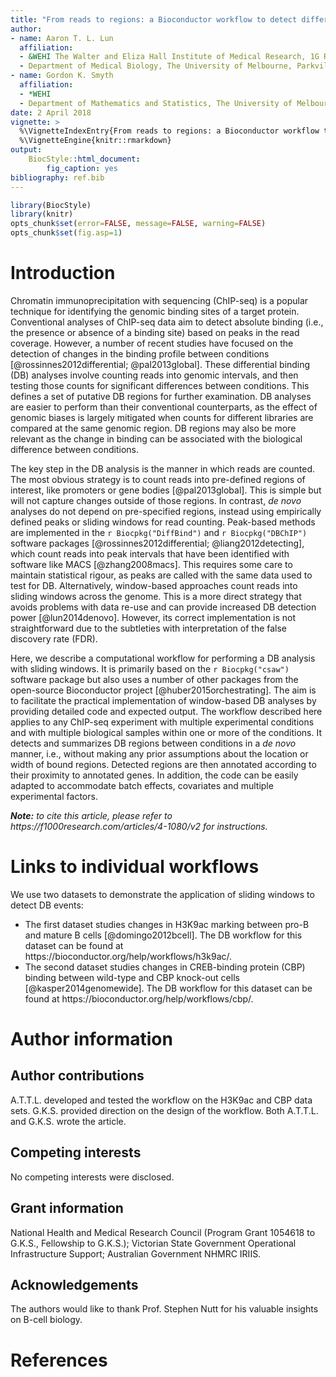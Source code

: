```yaml
---
title: "From reads to regions: a Bioconductor workflow to detect differential binding in ChIP-seq data"
author:
- name: Aaron T. L. Lun
  affiliation: 
  - &WEHI The Walter and Eliza Hall Institute of Medical Research, 1G Royal Parade, Parkville, VIC 3052, Melbourne, Australia
  - Department of Medical Biology, The University of Melbourne, Parkville, VIC 3010, Melbourne, Australia
- name: Gordon K. Smyth
  affiliation: 
  - *WEHI 
  - Department of Mathematics and Statistics, The University of Melbourne, Parkville, VIC 3010, Melbourne, Australia
date: 2 April 2018
vignette: >
  %\VignetteIndexEntry{From reads to regions: a Bioconductor workflow to detect differential binding in ChIP-seq data}
  %\VignetteEngine{knitr::rmarkdown}
output:
    BiocStyle::html_document:
        fig_caption: yes
bibliography: ref.bib
---
```


<!--
****
-->

```r
library(BiocStyle)
library(knitr)
opts_chunk$set(error=FALSE, message=FALSE, warning=FALSE)
opts_chunk$set(fig.asp=1)
```

# Introduction

Chromatin immunoprecipitation with sequencing (ChIP-seq) is a popular technique for identifying the genomic binding sites of a target protein.
Conventional analyses of ChIP-seq data aim to detect absolute binding (i.e., the presence or absence of a binding site) based on peaks in the read coverage.
However, a number of recent studies have focused on the detection of changes in the binding profile between conditions [@rossinnes2012differential; @pal2013global].
These differential binding (DB) analyses involve counting reads into genomic intervals, and then testing those counts for significant differences between conditions.
This defines a set of putative DB regions for further examination.
DB analyses are easier to perform than their conventional counterparts,
   as the effect of genomic biases is largely mitigated when counts for different libraries are compared at the same genomic region.
DB regions may also be more relevant as the change in binding can be associated with the biological difference between conditions.

The key step in the DB analysis is the manner in which reads are counted.
The most obvious strategy is to count reads into pre-defined regions of interest, like promoters or gene bodies [@pal2013global].
This is simple but will not capture changes outside of those regions.
In contrast, *de novo* analyses do not depend on pre-specified regions, instead using empirically defined peaks or sliding windows for read counting.
Peak-based methods are implemented in the `r Biocpkg("DiffBind")` and `r Biocpkg("DBChIP")` software packages [@rossinnes2012differential; @liang2012detecting],
    which count reads into peak intervals that have been identified with software like MACS [@zhang2008macs].
This requires some care to maintain statistical rigour, as peaks are called with the same data used to test for DB.
Alternatively, window-based approaches count reads into sliding windows across the genome.
This is a more direct strategy that avoids problems with data re-use and can provide increased DB detection power [@lun2014denovo].
However, its correct implementation is not straightforward due to the subtleties with interpretation of the false discovery rate (FDR).

Here, we describe a computational workflow for performing a DB analysis with sliding windows.
It is primarily based on the `r Biocpkg("csaw")` software package but also uses a number of other packages from the open-source Bioconductor project [@huber2015orchestrating].
The aim is to facilitate the practical implementation of window-based DB analyses by providing detailed code and expected output.
The workflow described here applies to any ChIP-seq experiment with multiple experimental conditions and with multiple biological samples within one or more of the conditions.
It detects and summarizes DB regions between conditions in a *de novo* manner, i.e., without making any prior assumptions about the location or width of bound regions.
Detected regions are then annotated according to their proximity to annotated genes.
In addition, the code can be easily adapted to accommodate batch effects, covariates and multiple experimental factors.

***Note:*** *to cite this article, please refer to https://f1000research.com/articles/4-1080/v2 for instructions.*

# Links to individual workflows

We use two datasets to demonstrate the application of sliding windows to detect DB events:

- The first dataset studies changes in H3K9ac marking between pro-B and mature B cells [@domingo2012bcell].
The DB workflow for this dataset can be found at https://bioconductor.org/help/workflows/h3k9ac/.
- The second dataset studies changes in CREB-binding protein (CBP) binding between wild-type and CBP knock-out cells [@kasper2014genomewide].
The DB workflow for this dataset can be found at https://bioconductor.org/help/workflows/cbp/.

<!--
# Obtaining BAM files

All workflows start from sorted and indexed BAM files.
This means that the raw read sequences have to be aligned to the genome beforehand.
Most aligners can be used for this purpose; we have used `r Biocpkg("Rsubread")` [@liao2013subread] due to the convenience of its R interface.
It is also recommended to mark duplicate reads using tools like _Picard_ prior to starting the workflow.
-->

# Author information

## Author contributions

A.T.T.L. developed and tested the workflow on the H3K9ac and CBP data sets.
G.K.S. provided direction on the design of the workflow.
Both A.T.T.L. and G.K.S. wrote the article.

## Competing interests

No competing interests were disclosed.

## Grant information

National Health and Medical Research Council (Program Grant 1054618 to G.K.S., Fellowship to G.K.S.);
Victorian State Government Operational Infrastructure Support; Australian Government NHMRC IRIIS.

## Acknowledgements

The authors would like to thank Prof. Stephen Nutt for his valuable insights on B-cell biology.

# References
